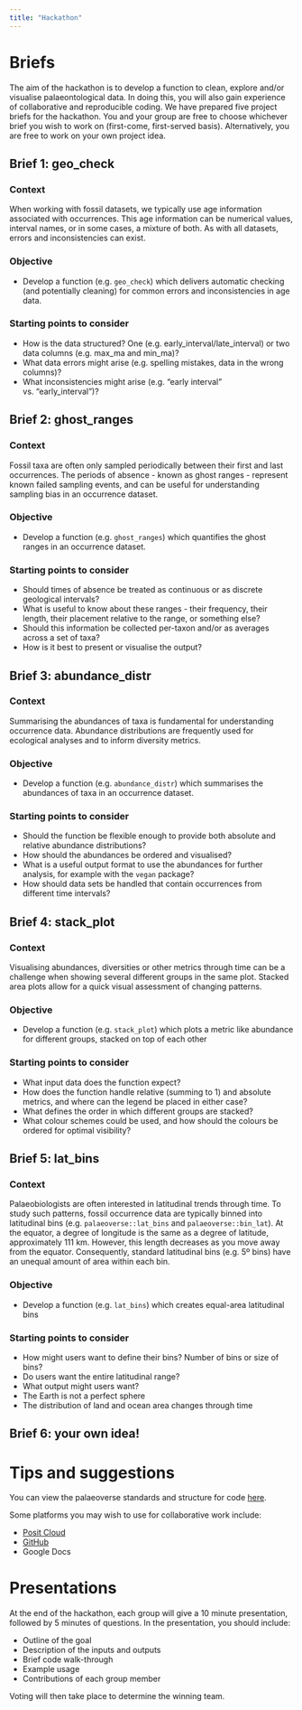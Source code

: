 ```yaml
---
title: "Hackathon"
---
```


# Briefs

The aim of the hackathon is to develop a function to clean, explore and/or visualise palaeontological data. In doing this, you will also gain experience of collaborative and reproducible coding. We have prepared five project briefs for the hackathon. You and your group are free to choose whichever brief you wish to work on (first-come, first-served basis). Alternatively, you are free to work on your own project idea.

## Brief 1: geo_check

### Context

When working with fossil datasets, we typically use age information associated with occurrences. This age information can be numerical values, interval names, or in some cases, a mixture of both. As with all datasets, errors and inconsistencies can exist.

### Objective

-   Develop a function (e.g. `geo_check`) which delivers automatic checking (and potentially cleaning) for common errors and inconsistencies in age data.

### Starting points to consider

-   How is the data structured? One (e.g. early_interval/late_interval) or two data columns (e.g. max_ma and min_ma)?
-   What data errors might arise (e.g. spelling mistakes, data in the wrong columns)?
-   What inconsistencies might arise (e.g. "early interval" vs. "early_interval")?

## Brief 2: ghost_ranges

### Context

Fossil taxa are often only sampled periodically between their first and last occurrences. The periods of absence - known as ghost ranges - represent known failed sampling events, and can be useful for understanding sampling bias in an occurrence dataset.

### Objective

-   Develop a function (e.g. `ghost_ranges`) which quantifies the ghost ranges in an occurrence dataset.

### Starting points to consider

-   Should times of absence be treated as continuous or as discrete geological intervals?
-   What is useful to know about these ranges - their frequency, their length, their placement relative to the range, or something else?
-   Should this information be collected per-taxon and/or as averages across a set of taxa?
-   How is it best to present or visualise the output?

## Brief 3: abundance_distr

### Context

Summarising the abundances of taxa is fundamental for understanding occurrence data. Abundance distributions are frequently used for ecological analyses and to inform diversity metrics.

### Objective

-   Develop a function (e.g. `abundance_distr`) which summarises the abundances of taxa in an occurrence dataset.

### Starting points to consider

-   Should the function be flexible enough to provide both absolute and relative abundance distributions?
-   How should the abundances be ordered and visualised?
-   What is a useful output format to use the abundances for further analysis, for example with the `vegan` package?
-   How should data sets be handled that contain occurrences from different time intervals? 

## Brief 4: stack_plot

### Context

Visualising abundances, diversities or other metrics through time can be a challenge when showing several different groups in the same plot. Stacked area plots allow for a quick visual assessment of changing patterns.

### Objective

-   Develop a function (e.g. `stack_plot`) which plots a metric like abundance for different groups, stacked on top of each other

### Starting points to consider

-   What input data does the function expect?
-   How does the function handle relative (summing to 1) and absolute metrics, and where can the legend be placed in either case?
-   What defines the order in which different groups are stacked?
-   What colour schemes could be used, and how should the colours be ordered for optimal visibility?

## Brief 5: lat_bins

### Context

Palaeobiologists are often interested in latitudinal trends through time. To study such patterns, fossil occurrence data are typically binned into latitudinal bins (e.g. `palaeoverse::lat_bins` and `palaeoverse::bin_lat`). At the equator, a degree of longitude is the same as a degree of latitude, approximately 111 km. However, this length decreases as you move away from the equator. Consequently, standard latitudinal bins (e.g. 5º bins) have an unequal amount of area within each bin.

### Objective

- Develop a function (e.g. `lat_bins`) which creates equal-area latitudinal bins

### Starting points to consider 

- How might users want to define their bins? Number of bins or size of bins? 
- Do users want the entire latitudinal range?
- What output might users want?
- The Earth is not a perfect sphere
- The distribution of land and ocean area changes through time

## Brief 6: your own idea!

# Tips and suggestions

You can view the palaeoverse standards and structure for code [here](https://palaeoverse.palaeoverse.org/articles/structure-and-standards.html).

Some platforms you may wish to use for collaborative work include:

- [Posit Cloud](https://posit.cloud)
- [GitHub](https://docs.github.com/en)
- Google Docs

# Presentations

At the end of the hackathon, each group will give a 10 minute presentation, followed by 5 minutes of questions. In the presentation, you should include:

- Outline of the goal
- Description of the inputs and outputs
- Brief code walk-through
- Example usage
- Contributions of each group member

Voting will then take place to determine the winning team.
